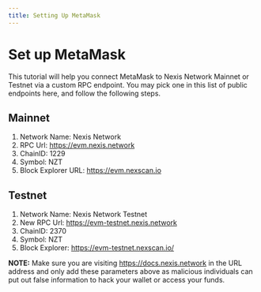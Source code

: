 ---
title: Setting Up MetaMask
---


# Set up MetaMask

This tutorial will help you connect MetaMask to Nexis Network Mainnet or Testnet via a custom RPC endpoint. You may pick one in this list of public endpoints here, and follow the following steps.

## Mainnet

1. Network Name: Nexis Network
2. RPC Url: https://evm.nexis.network​
3. ChainID: 1229
4. Symbol: NZT
5. Block Explorer URL: https://evm.nexscan.io​

## Testnet

1. Network Name: Nexis Network Testnet
2. New RPC Url: https://evm-testnet.nexis.network
3. ChainID: 2370
4. Symbol: NZT
5. Block Explorer: https://evm-testnet.nexscan.io/

**NOTE:**
Make sure you are visiting https://docs.nexis.network in the URL address and only add these parameters above as malicious individuals can put out false information to hack your wallet or access your funds.
